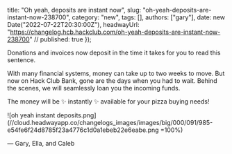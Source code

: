   title: "Oh yeah, deposits are instant now",
  slug: "oh-yeah-deposits-are-instant-now-238700",
  category: "new",
  tags: [],
  authors: ["gary"],
  date: new Date("2022-07-22T20:30:00Z"),
  headwayUrl: "https://changelog.hcb.hackclub.com/oh-yeah-deposits-are-instant-now-238700" // published: true
});

Donations and invoices now deposit in the time it takes for you to read this sentence.

With many financial systems, money can take up to two weeks to move. But now on Hack Club Bank, gone are the days when you had to wait. Behind the scenes, we will seamlessly loan you the incoming funds.

The money will be ✨ instantly ✨ available for your pizza buying needs!


![oh yeah instant deposits.png](//cloud.headwayapp.co/changelogs_images/images/big/000/091/985-e54fe6f24d8785f23a4776c1d0a1ebeb22e6eabe.png =100%)

— Gary, Ella, and Caleb
